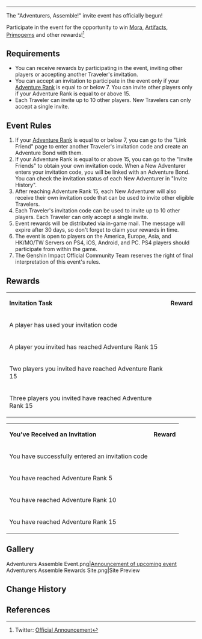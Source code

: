 {{Event
|name              = Adventurers Assemble
|image             = Adventurers Assemble Event 2.jpg
|type              = Web
|time_known        = yes
|time_start        = 2020-10-27 12:00:00
|time_start_offset = GMT+8
|time_end          = 2020-11-27 23:59:59
|time_end_offset   = GMT+8
|link              = https://www.hoyolab.com/article/65160
}}
----
The "Adventurers, Assemble!" invite event has officially begun!

Participate in the event for the opportunity to win [[Mora]], [[Artifacts]], [[Primogem]]s and other rewards!<ref>Twitter: [https://twitter.com/GenshinImpact/status/1319488722157580289 Official Announcement]</ref>

==Requirements==
*You can receive rewards by participating in the event, inviting other players or accepting another Traveler's invitation.
*You can accept an invitation to participate in the event only if your [[Adventure Rank]] is equal to or below 7. You can invite other players only if your Adventure Rank is equal to or above 15.
*Each Traveler can invite up to 10 other players. New Travelers can only accept a single invite.

==Event Rules==
#If your [[Adventure Rank]] is equal to or below 7, you can go to the "Link Friend" page to enter another Traveler's invitation code and create an Adventure Bond with them.
#If your Adventure Rank is equal to or above 15, you can go to the "Invite Friends" to obtain your own invitation code. When a New Adventurer enters your invitation code, you will be linked with an Adventure Bond. You can check the invitation status of each New Adventurer in "Invite History".
# After reaching Adventure Rank 15, each New Adventurer will also receive their own invitation code that can be used to invite other eligible Travelers.
# Each Traveler's invitation code can be used to invite up to 10 other players. Each Traveler can only accept a single invite.
#Event rewards will be distributed via in-game mail. The message will expire after 30 days, so don't forget to claim your rewards in time.
#The event is open to players on the America, Europe, Asia, and HK/MO/TW Servers on PS4, iOS, Android, and PC. PS4 players should participate from within the game.
#The Genshin Impact Official Community Team reserves the right of final interpretation of this event's rules.

==Rewards==
{| class="article-table"
|'''Invitation Task'''
|'''Reward'''
|-
|A player has used your invitation code
|{{Card|Mora|10,000}}
|-
|A player you invited has reached Adventure Rank 15
|{{Card|Primogem|60}}
|-
|Two players you invited have reached Adventure Rank 15
|{{Card|Primogem|60}}
|-
|Three players you invited have reached Adventure Rank 15
|{{Card|Primogem|60}}
|}

{| class="article-table"
|'''You've Received an Invitation'''
|'''Reward'''
|-
|You have successfully entered an invitation code
|{{Card|Mora|10,000}}{{Card|Fine Enhancement Ore|10}}{{Card|Adventurer's Experience|10}}
|-
|You have reached Adventure Rank 5
|{{Card|Medal of the Brave|1|rarity=3}}
|-
|You have reached Adventure Rank 10
|{{Card|Prospect of the Brave|1|rarity=3}}
|-
|You have reached Adventure Rank 15
|{{Card|Hero's Wit|10}}
|}

==Gallery==
<gallery>
Adventurers Assemble Event.png|[https://twitter.com/GenshinImpact/status/1319488722157580289 Announcement of upcoming event]
Adventurers Assemble Rewards Site.png|Site Preview
</gallery>

==Change History==
{{Change History|1.0}}

==References==
{{Reflist}}
